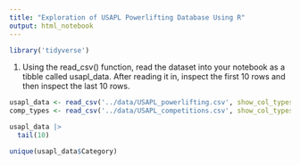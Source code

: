 ```yaml
---
title: "Exploration of USAPL Powerlifting Database Using R"
output: html_notebook
---
```

```r
library('tidyverse')
```

1. Using the read_csv() function, read the dataset into your notebook as a tibble called usapl_data. After reading it in, inspect the first 10 rows and then inspect the last 10 rows.

```r
usapl_data <- read_csv('../data/USAPL_powerlifting.csv', show_col_types = FALSE)
comp_types <- read_csv('../data/USAPL_competitions.csv', show_col_types = FALSE)
```

```r
usapl_data |> 
  tail(10)
```

```r
unique(usapl_data$Category)
```

